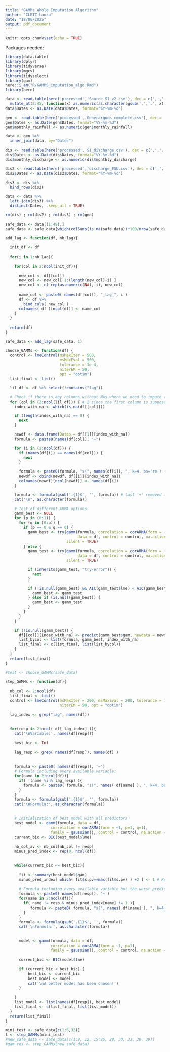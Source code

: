 ```yaml
---
title: "GAMMs Whole Imputation Algorithm"
author: "CLETZ Laura"
date: "18/06/2025"
output: pdf_document
---
```


```r
knitr::opts_chunk$set(echo = TRUE)
```

Packages needed:
```r
library(data.table)
library(dplyr)
library(tidyverse)
library(mgcv)
library(tidyselect)
library(gam)
here::i_am("R/GAMMS_imputation_algo.Rmd")
library(here)
```

```r
data <- read.table(here('processed','Source_S1_v2.csv'), dec = c(',','.') , sep = ";", header = TRUE) %>% 
  mutate_at(2:45, function(x) as.numeric(as.character(gsub(',','.', x))))
data$Dates <- as.Date(data$Dates, format="%Y-%m-%d")
```

```r
gen <- read.table(here('processed','Generargues_complete.csv'), dec = ',', sep = ";", header = TRUE) 
gen$Dates <- as.Date(gen$Dates, format="%Y-%m-%d")
gen$monthly_rainfall <- as.numeric(gen$monthly_rainfall)

data <- gen %>%
  inner_join(data, by="Dates")
```

```r
dis <- read.table(here('processed','S1_discharge.csv'), dec = c(',','.'), sep = ";", header = TRUE)
dis$Dates <- as.Date(dis$Dates, format="%Y-%m-%d")
dis$monthly_discharge <- as.numeric(dis$monthly_discharge)

dis2 <- read.table(here('processed','discharge_ESU.csv'), dec = c(',','.'), sep = ";", header = TRUE)
dis2$Dates <- as.Date(dis2$Dates, format="%Y-%m-%d")

dis3 <- dis %>%
  bind_rows(dis2)

data <- data %>%
  left_join(dis3) %>% 
  distinct(Dates, .keep_all = TRUE)

rm(dis) ; rm(dis2) ; rm(dis3) ; rm(gen)
```

```r
safe_data <- data[(1:49),]
safe_data <- safe_data[which(colSums(is.na(safe_data))*100/nrow(safe_data)<=15)]
```

```r
add_lag <- function(df, nb_lag){
  
  init_df <- df
  
  for(i in 1:nb_lag){
    
    for(col in 2:ncol(init_df)){
      
      new_col <- df[[col]]
      new_col <- new_col[ 1:(length(new_col)-i) ]
      new_col <- c( rep(as.numeric(NA), i), new_col)
      
      name_col <- paste0( names(df[col]), "_lag_", i )
      df <- df %>%
        bind_cols( new_col )
      colnames( df )[ncol(df)] <- name_col
    }
  }
  
  return(df)
}

safe_data <- add_lag(safe_data, 1)
```

```r
choose_GAMMs <- function(df) {
  control <- lmeControl(msMaxIter = 500,
                        msMaxEval = 500,
                        tolerance = 1e-4,
                        niterEM = 50,
                        opt = "optim")
  list_final <- list()

  lil_df <- df %>% select(!contains("lag"))

  # Check if there is any columns without NAs where we need to impute values
  for (col in (2:ncol(lil_df))) { # 2 since the first column is supposed to be Dates
    index_with_na <- which(is.na(df[[col]]))

    if (length(index_with_na) == 0) {
      next
    }

    newdf <- data.frame(Dates = df[[1]][index_with_na])
    formula <- paste0(names(df[col]), "~")

    for (i in (2:ncol(df))) {
      if (names(df[i]) == names(df[col])) {
        next
      }

      formula <- paste0(formula, "s(", names(df[i]), ", k=4, bs='re') +")
      newdf <- cbind(newdf, df[[i]][index_with_na])
      colnames(newdf)[ncol(newdf)] <- names(df[i])
    }

    formula <- formula(gsub('.{1}$', '', formula)) # last '+' removed and conversion to class 'formula'
    cat("\n", as.character(formula))

    # Test of different ARMA options
    gamm_best <- NULL
    for (p in (0:1)) {
      for (q in (0:p)) {
        if (p == 0 & q == 0) {
          gamm_best <- try(gamm(formula, correlation = corARMA(form = ~ 1, p = 1),
                                data = df, control = control, na.action = na.omit, family = gaussian()),
                           silent = TRUE)
        } else {
          gamm_test <- try(gamm(formula, correlation = corARMA(form = ~ 1, p = p, q = q),
                                data = df, control = control, na.action = na.omit, family = gaussian()),
                           silent = TRUE)

          if (inherits(gamm_test, "try-error")) {
            next
          }

          if (!is.null(gamm_best) && AIC(gamm_test$lme) < AIC(gamm_best$lme)) {
            gamm_best <- gamm_test
          } else if (is.null(gamm_best)) {
            gamm_best <- gamm_test
          }
        }
      }
    }

    if (!is.null(gamm_best)) {
      df[[col]][index_with_na] <- predict(gamm_best$gam, newdata = newdf[-1])
      list_bycol <- list(formula, gamm_best, index_with_na)
      list_final <- c(list_final, list(list_bycol))
    }
  }
  return(list_final)
}

```

```r
#test <- choose_GAMMs(safe_data)
```

```r
step_GAMMs <- function(df){
  
  nb_col <- 2:ncol(df)
  list_final <- list()
  control <- lmeControl(msMaxIter = 200, msMaxEval = 200, tolerance = 1e-4,
                        niterEM = 50, opt = "optim")
  
  lag_index <- grep("lag", names(df))
  
  
  for(resp in 2:ncol( df[-lag_index] )){
    cat('\nVariable:', names(df[resp]))
    
    best_bic <- Inf
    
    lag_resp <- grep( names(df[resp]), names(df) )
    
    
    formula <- paste0( names(df[resp]), '~')
    # Formula including every available variable:
    for(name in 2:ncol(df)){
      if( !(name %in% lag_resp) ){
        formula <- paste0( formula, "s(", names( df[name] ), ", k=4, bs='re') +" )
      }
    }
    formula <- formula(gsub('.{1}$', '', formula))
    cat('\nFormula:', as.character(formula))
      
    
    # Initialization of best model with all predictors
    best_model <- gamm(formula, data = df, 
                    correlation = corARMA(form = ~1, p=1, q=1), 
                    family = gaussian(), control = control, na.action = na.omit)
    current_bic <- BIC(best_model$lme)
    
    nb_col_av <- nb_col[nb_col != resp]
    minus_pred_index <- rep(0, ncol(df))
    
    
    while(current_bic <= best_bic){
      
      fit <- summary(best_model$gam)
      minus_pred_index[ which( fit$s.pv==max(fit$s.pv) ) +2 ] <- 1 # Keeps the index where is the worst predictor
            
      # Formula including every available variable but the worst predictors:
      formula <- paste0( names(df[resp]), '~')
      for(name in 2:ncol(df)){
        if( name != resp & minus_pred_index[name] != 1 ){
           formula <- paste0( formula, "s(", names( df[name] ), ", k=4, bs='re') +" )
        }
      }
      formula <- formula(gsub('.{1}$', '', formula))
      cat('\nFormula:', as.character(formula))
        
      
      model <- gamm(formula, data = df, 
                    correlation = corARMA(form = ~1, p=1),
                    family = gaussian(), control = control, na.action = na.omit)
      
      current_bic <- BIC(model$lme)
  
      if (current_bic < best_bic) {
          best_bic <- current_bic
          best_model <- model
          cat('\nA better model has been chosen!')
      }
      
    }
    list_model <- list(names(df[resp]), best_model)
    list_final <- c(list_final, list(list_model))
  }
  return(list_final)
}
```

```r
mini_test <- safe_data[c(1:6,32)]
l <- step_GAMMs(mini_test)
#new_safe_data <- safe_data[c(1:9, 12, 15:26, 28, 30, 33, 38, 39)]
#gam_res <- step_GAMMs(new_safe_data)
```




